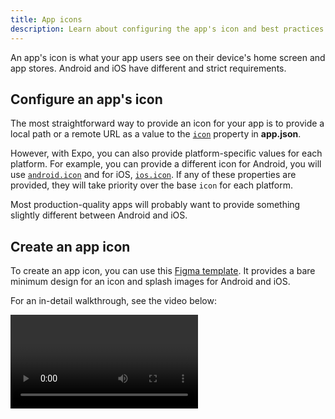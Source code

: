 ```yaml
---
title: App icons
description: Learn about configuring the app's icon and best practices for Android and iOS.
---
```



An app's icon is what your app users see on their device's home screen and app stores. Android and iOS have different and strict requirements.

## Configure an app's icon

The most straightforward way to provide an icon for your app is to provide a local path or a remote URL as a value to the [`icon`](/versions/latest/config/app/#icon) property in **app.json**.

However, with Expo, you can also provide platform-specific values for each platform. For example, you can provide a different icon for Android, you will use [`android.icon`](/versions/latest/config/app/#icon-3) and for iOS, [`ios.icon`](/versions/latest/config/app/#icon-2). If any of these properties are provided, they will take priority over the base `icon` for each platform.

Most production-quality apps will probably want to provide something slightly different between Android and iOS.

## Create an app icon

To create an app icon, you can use this [Figma template](https://www.figma.com/community/file/1155362909441341285). It provides a bare minimum design for an icon and splash images for Android and iOS.

For an in-detail walkthrough, see the video below:

<Video url="https://youtu.be/QSNkU7v0MPc" />

## Customization and best practices

### Android

{/* TODO: (@aman) Remove comments below when monochrome is released for the next SDK. */}

Further customization of the Android icon is possible using the [`android.adaptiveIcon`](versions/latest/config/app/#adaptiveicon) property, which will override both of the previously mentioned settings.

The Android Adaptive Icon is formed from two separate layers &mdash; a foreground image and a background color or image. This allows the OS to mask the icon into different shapes and also supports visual effects.
{/* - For Android 13 and later, the OS supports a monochrome foreground image layer which will use a background color taken from the device's theme. */}

The design you provide should follow the [Android Adaptive Icon Guidelines](https://developer.android.com/guide/practices/ui_guidelines/icon_design_adaptive) for launcher icons. You should also:

- Use **.png** files.
- Use the `android.adaptiveIcon.foregroundImage` field in **app.json** to specify your foreground image.
  {/* - Use the `android.adaptiveIcon.monochromeImage` field in **app.json** to specify your monochrome image. */}
- The default background color is white; to specify a different background color, use the `android.adaptiveIcon.backgroundColor` field. You can instead specify a background image using the `android.adaptiveIcon.backgroundImage` field. Make sure that it has the same dimensions as your foreground image.

You may also want to provide a separate icon for older Android devices that do not support Adaptive Icons. You can do so with the `android.icon` field. This single icon would probably be a combination of your foreground and background layers.

> You may still want to follow some of the [Apple best practices](https://developer.apple.com/ios/human-interface-guidelines/icons-and-images/app-icon/) to ensure your icon looks professional, such as testing your icon on different wallpapers and avoiding text beside your product's wordmark. Provide something that's at least 512x512 pixels. Since you already need 1024x1024 for iOS.

### iOS

For iOS, you app's icon should follow the [Apple Human Interface Guidelines](https://developer.apple.com/ios/human-interface-guidelines/icons-and-images/app-icon/). You should also:

- Use a **.png** file.
- 1024x1024 is a good size. If you have an Expo managed project, [EAS Build](/build/setup) will generate the other sizes for you. If you have a bare workflow project, you should generate the icons on your own. The largest size EAS Build generates is 1024x1024.
- The icon must be exactly square. For example, a 1023x1024 icon is not valid.
- Make sure the icon fills the whole square, with no rounded corners or other transparent pixels. The operating system will mask your icon when appropriate.

